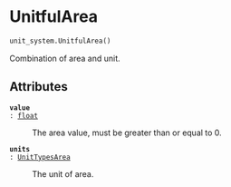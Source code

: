 # UnitfulArea { #flood_adapt.unit_system.UnitfulArea }

```python
unit_system.UnitfulArea()
```

Combination of area and unit.

## Attributes {.doc-section .doc-section-attributes}

<code>[**value**]{.parameter-name} [:]{.parameter-annotation-sep} [[float](`float`)]{.parameter-annotation}</code>

:   The area value, must be greater than or equal to 0.

<code>[**units**]{.parameter-name} [:]{.parameter-annotation-sep} [[UnitTypesArea](`flood_adapt.objects.forcing.unit_system.UnitTypesArea`)]{.parameter-annotation}</code>

:   The unit of area.
